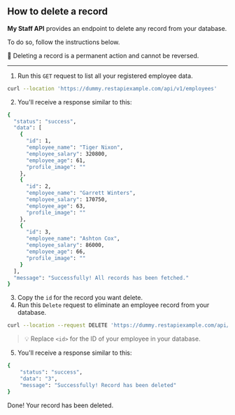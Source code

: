 ## How to delete a record

**My Staff API** provides an endpoint to delete any record from your database.

To do so, follow the instructions below.

🚨 Deleting a record is a permanent action and cannot be reversed.

---

1. Run this `GET` request to list all your registered employee data.

```bash
curl --location 'https://dummy.restapiexample.com/api/v1/employees'
```

2. You'll receive a response similar to this:

```bash
{
  "status": "success",
  "data": [
    {
      "id": 1,
      "employee_name": "Tiger Nixon",
      "employee_salary": 320800,
      "employee_age": 61,
      "profile_image": ""
    },
    {
      "id": 2,
      "employee_name": "Garrett Winters",
      "employee_salary": 170750,
      "employee_age": 63,
      "profile_image": ""
    },
    {
      "id": 3,
      "employee_name": "Ashton Cox",
      "employee_salary": 86000,
      "employee_age": 66,
      "profile_image": ""
    }
  ],
  "message": "Successfully! All records has been fetched."
}
```

3. Copy the `id` for the record you want delete.
4. Run this `Delete` request to eliminate an employee record from your database.

```bash
curl --location --request DELETE 'https://dummy.restapiexample.com/api/v1/delete/<id>/'
```

> 💡 Replace `<id>` for the ID of your employee in your database.

5. You'll receive a response similar to this:

```bash
{
    "status": "success",
    "data": "3",
    "message": "Successfully! Record has been deleted"
}
```

Done! Your record has been deleted.
